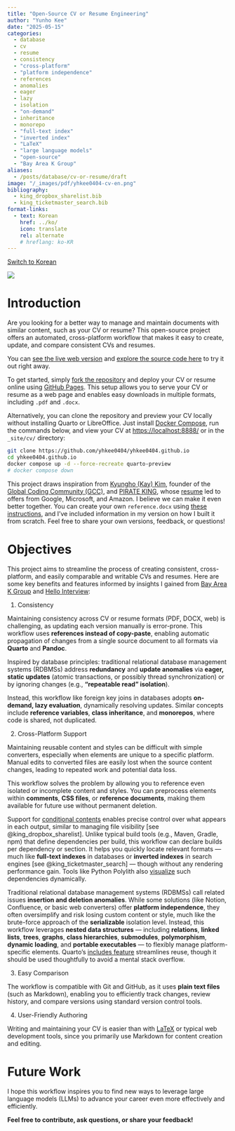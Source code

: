 ```yaml
---
title: "Open-Source CV or Resume Engineering"
author: "Yunho Kee"
date: "2025-05-15"
categories:
  - database
  - cv
  - resume
  - consistency
  - "cross-platform"
  - "platform independence"
  - references
  - anomalies
  - eager
  - lazy
  - isolation
  - "on-demand"
  - inheritance
  - monorepo
  - "full-text index"
  - "inverted index"
  - "LaTeX"
  - "large language models"
  - "open-source"
  - "Bay Area K Group"
aliases:
  - /posts/database/cv-or-resume/draft
image: "/_images/pdf/yhkee0404-cv-en.png"
bibliography:
  - king_dropbox_sharelist.bib
  - king_ticketmaster_search.bib
format-links:
  - text: Korean
    href: ../ko/
    icon: translate
    rel: alternate
    # hreflang: ko-KR
---
```


:::::{.quarto-about-jolla}

::::{.about-entity}

:::{.about-links}

```{=html}
<a href="../ko/" class="about-link" rel="alternate" hreflang="ko-KR">
  <i class="bi bi-translate"></i><span class="about-link-text">Switch to Korean</span>
</a>
```

:::

::::

:::::

![]({{< meta image >}}){fig-alt="A photo of a CV."}

# Introduction

Are you looking for a better way to manage and maintain documents with similar content, such as your CV or resume?
This open-source project offers an automated, cross-platform workflow that makes it easy to create, update, and compare consistent CVs and resumes.

You can [see the live web version](https://yhkee0404.github.io/cv/en/) and [explore the source code here](https://github.com/yhkee0404/yhkee0404.github.io/blob/main/cv/en/index.qmd) to try it out right away.

To get started, simply [fork the repository](https://github.com/yhkee0404/yhkee0404.github.io/fork) and deploy your CV or resume online using [GitHub Pages](https://quarto.org/docs/publishing/github-pages.html#source-branch).
This setup allows you to serve your CV or resume as a web page and enables easy downloads in multiple formats, including `.pdf` and `.docx`.

Alternatively, you can clone the repository and preview your CV locally without installing Quarto or LibreOffice.
Just install [Docker Compose](https://docs.docker.com/compose/install/), run the commands below, and view your CV at <https://localhost:8888/> or in the `_site/cv/` directory:

```sh
git clone https://github.com/yhkee0404/yhkee0404.github.io
cd yhkee0404.github.io
docker compose up -d --force-recreate quarto-preview
# docker compose down
```

This project draws inspiration from [Kyungho (Kay) Kim](https://www.linkedin.com/in/kaykim30/), founder of the [Global Coding Community (GCC)](https://lnkd.in/gf5b-e26), and [PIRATE KING](https://www.linkedin.com/in/pirateking/), whose [resume](https://www.piratekingdom.com/resume) led to offers from Google, Microsoft, and Amazon.
I believe we can make it even better together.
You can create your own `reference.docx` using [these instructions](https://quarto.org/docs/output-formats/ms-word-templates.html), and I've included information in my version on how I built it from scratch.
Feel free to share your own versions, feedback, or questions!

# Objectives

This project aims to streamline the process of creating consistent, cross-platform, and easily comparable and writable CVs and resumes.
Here are some key benefits and features informed by insights I gained from [Bay Area K Group](https://www.linkedin.com/company/bay-area-k-group/) and [Hello Interview](https://www.youtube.com/@hello_interview):

1. Consistency

Maintaining consistency across CV or resume formats (PDF, DOCX, web) is challenging, as updating each version manually is error-prone.
This workflow uses **references instead of copy-paste**, enabling automatic propagation of changes from a single source document to all formats via **Quarto** and **Pandoc**.

Inspired by database principles:
traditional relational database management systems (RDBMSs) address **redundancy** and **update anomalies** via **eager, static updates** (atomic transactions, or possibly thread synchronization) or by ignoring changes (e.g., **"repeatable read" isolation**).

Instead, this workflow like foreign key joins in databases adopts **on-demand, lazy evaluation**, dynamically resolving updates.
Similar concepts include **reference variables**, **class inheritance**, and **monorepos**, where code is shared, not duplicated.

2. Cross-Platform Support

Maintaining reusable content and styles can be difficult with simple converters, especially when elements are unique to a specific platform.
Manual edits to converted files are easily lost when the source content changes, leading to repeated work and potential data loss.

This workflow solves the problem by allowing you to reference even isolated or incomplete content and styles.
You can preprocess elements within **comments**, **CSS files**, or **reference documents**, making them available for future use without permanent deletion.

Support for [conditional contents](https://quarto.org/docs/authoring/conditional.html) enables precise control over what appears in each output, similar to managing file visibility [see @king_dropbox_sharelist].
Unlike typical build tools (e.g., Maven, Gradle, npm) that define dependencies per build, this workflow can declare builds per dependency or section.
It helps you quickly locate relevant formats --- much like **full-text indexes** in databases or **inverted indexes** in search engines [see @king_ticketmaster_search] --- though without any rendering performance gain.
Tools like Python Polylith also [visualize](https://davidvujic.blogspot.com/2024/02/python-monorepo-visualization.html) such dependencies dynamically.

Traditional relational database management systems (RDBMSs) call related issues **insertion and deletion anomalies**. While some solutions (like Notion, Confluence, or basic web converters) offer **platform independence**, they often oversimplify and risk losing custom content or style, much like the brute-force approach of the **serializable** isolation level. Instead, this workflow leverages **nested data structures** --- including **relations**, **linked lists**, **trees**, **graphs**, **class hierarchies**, **submodules**, **polymorphism**, **dynamic loading**, and **portable executables** --- to flexibly manage platform-specific elements. Quarto's [includes feature](https://quarto.org/docs/authoring/includes.html) streamlines reuse, though it should be used thoughtfully to avoid a mental stack overflow.

3. Easy Comparison

The workflow is compatible with Git and GitHub, as it uses **plain text files** (such as Markdown), enabling you to efficiently track changes, review history, and compare versions using standard version control tools.

4. User-Friendly Authoring

Writing and maintaining your CV is easier than with [LaTeX](https://github.com/schochastics/modern2-cv/blob/main/_extensions/modern2-cv/template.tex) or typical web development tools, since you primarily use Markdown for content creation and editing.

# Future Work

I hope this workflow inspires you to find new ways to leverage large language models (LLMs) to advance your career even more effectively and efficiently.

**Feel free to contribute, ask questions, or share your feedback!**